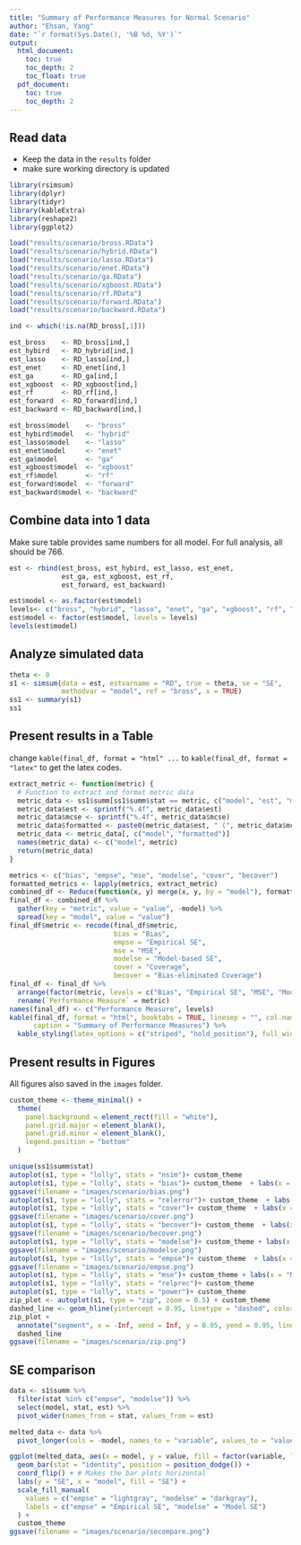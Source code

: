 ```yaml
---
title: "Summary of Performance Measures for Normal Scenario"
author: "Ehsan, Yang"
date: "`r format(Sys.Date(), '%B %d, %Y')`"
output:
  html_document:
    toc: true
    toc_depth: 2
    toc_float: true
  pdf_document:
    toc: true
    toc_depth: 2
---
```



## Read data

- Keep the data in the `results` folder
- make sure working directory is updated

```r
library(rsimsum)
library(dplyr)
library(tidyr)
library(kableExtra)
library(reshape2)
library(ggplot2)

load("results/scenario/bross.RData")
load("results/scenario/hybrid.RData")
load("results/scenario/lasso.RData")
load("results/scenario/enet.RData")
load("results/scenario/ga.RData")
load("results/scenario/xgboost.RData")
load("results/scenario/rf.RData")
load("results/scenario/forward.RData")
load("results/scenario/backward.RData")

ind <- which(!is.na(RD_bross[,1]))

est_bross    <- RD_bross[ind,]
est_hybird   <- RD_hybrid[ind,]
est_lasso    <- RD_lasso[ind,]
est_enet     <- RD_enet[ind,]
est_ga       <- RD_ga[ind,]
est_xgboost  <- RD_xgboost[ind,]
est_rf       <- RD_rf[ind,]
est_forward  <- RD_forward[ind,]
est_backward <- RD_backward[ind,]

est_bross$model    <- "bross"
est_hybird$model   <- "hybrid"
est_lasso$model    <- "lasso"
est_enet$model     <- "enet"
est_ga$model       <- "ga"
est_xgboost$model  <- "xgboost"
est_rf$model       <- "rf"
est_forward$model  <- "forward"
est_backward$model <- "backward"
```


## Combine data into 1 data

Make sure table provides same numbers for all model. For full analysis, all should be 766.

```r
est <- rbind(est_bross, est_hybird, est_lasso, est_enet, 
             est_ga, est_xgboost, est_rf,
             est_forward, est_backward)

est$model <- as.factor(est$model)
levels<- c("bross", "hybrid", "lasso", "enet", "ga", "xgboost", "rf", "forward", "backward")
est$model <- factor(est$model, levels = levels)
levels(est$model)
```


## Analyze simulated data

```r
theta <- 0
s1 <- simsum(data = est, estvarname = "RD", true = theta, se = "SE", 
             methodvar = "model", ref = "bross", x = TRUE)
ss1 <- summary(s1)
ss1
```

## Present results in a Table

change `kable(final_df, format = "html" ...` to `kable(final_df, format = "latex"` to get the latex codes.

```r
extract_metric <- function(metric) {
  # Function to extract and format metric data
  metric_data <- ss1$summ[ss1$summ$stat == metric, c("model", "est", "mcse")]
  metric_data$est <- sprintf("%.4f", metric_data$est)
  metric_data$mcse <- sprintf("%.4f", metric_data$mcse)
  metric_data$formatted <- paste0(metric_data$est, " (", metric_data$mcse, ")")
  metric_data <- metric_data[, c("model", "formatted")]
  names(metric_data) <- c("model", metric)
  return(metric_data)
}

metrics <- c("bias", "empse", "mse", "modelse", "cover", "becover")
formatted_metrics <- lapply(metrics, extract_metric)
combined_df <- Reduce(function(x, y) merge(x, y, by = "model"), formatted_metrics)
final_df <- combined_df %>%
  gather(key = "metric", value = "value", -model) %>%
  spread(key = "model", value = "value")
final_df$metric <- recode(final_df$metric,
                          bias = "Bias",
                          empse = "Empirical SE",
                          mse = "MSE",
                          modelse = "Model-based SE",
                          cover = "Coverage",
                          becover = "Bias-eliminated Coverage")
final_df <- final_df %>%
  arrange(factor(metric, levels = c("Bias", "Empirical SE", "MSE", "Model-based SE", "Coverage", "Bias-eliminated Coverage"))) %>%
  rename(`Performance Measure` = metric)
names(final_df) <- c("Performance Measure", levels)
kable(final_df, format = "html", booktabs = TRUE, linesep = "", col.names = c("Performance Measure", levels),
      caption = "Summary of Performance Measures") %>%
  kable_styling(latex_options = c("striped", "hold_position"), full_width = FALSE)
```


## Present results in Figures

All figures also saved in the `images` folder.

```r
custom_theme <- theme_minimal() + 
  theme(
    panel.background = element_rect(fill = "white"),  
    panel.grid.major = element_blank(),              
    panel.grid.minor = element_blank(),              
    legend.position = "bottom"                      
  )

unique(ss1$summ$stat)
autoplot(s1, type = "lolly", stats = "nsim")+ custom_theme
autoplot(s1, type = "lolly", stats = "bias")+ custom_theme  + labs(x = "Bias")
ggsave(filename = "images/scenario/bias.png")
autoplot(s1, type = "lolly", stats = "relerror")+ custom_theme  + labs(x = "Relative % error")
autoplot(s1, type = "lolly", stats = "cover")+ custom_theme  + labs(x = "95% coverage")
ggsave(filename = "images/scenario/cover.png")
autoplot(s1, type = "lolly", stats = "becover")+ custom_theme  + labs(x = "95% bias-eliminated coverage")
ggsave(filename = "images/scenario/becover.png")
autoplot(s1, type = "lolly", stats = "modelse")+ custom_theme + labs(x = "Model SE")
ggsave(filename = "images/scenario/modelse.png")
autoplot(s1, type = "lolly", stats = "empse")+ custom_theme  + labs(x = "Empirical SE")
ggsave(filename = "images/scenario/empse.png")
autoplot(s1, type = "lolly", stats = "mse")+ custom_theme + labs(x = "MSE")
autoplot(s1, type = "lolly", stats = "relprec")+ custom_theme
autoplot(s1, type = "lolly", stats = "power")+ custom_theme
zip_plot <- autoplot(s1, type = "zip", zoom = 0.5) + custom_theme
dashed_line <- geom_hline(yintercept = 0.95, linetype = "dashed", color = "blue")
zip_plot + 
  annotate("segment", x = -Inf, xend = Inf, y = 0.95, yend = 0.95, linetype = "dashed", color = "blue") +
  dashed_line
ggsave(filename = "images/scenario/zip.png")
```

## SE comparison

```r
data <- s1$summ %>%
  filter(stat %in% c("empse", "modelse")) %>%
  select(model, stat, est) %>%
  pivot_wider(names_from = stat, values_from = est)

melted_data <- data %>%
  pivot_longer(cols = -model, names_to = "variable", values_to = "value")

ggplot(melted_data, aes(x = model, y = value, fill = factor(variable, levels = c("empse", "modelse")))) +
  geom_bar(stat = "identity", position = position_dodge()) +
  coord_flip() + # Makes the bar plots horizontal
  labs(y = "SE", x = "model", fill = "SE") +
  scale_fill_manual(
    values = c("empse" = "lightgray", "modelse" = "darkgray"), 
    labels = c("empse" = "Empirical SE", "modelse" = "Model SE")
  ) +
  custom_theme
ggsave(filename = "images/scenario/secompare.png")
```

